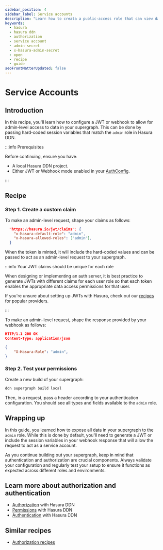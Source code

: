 ```yaml
---
sidebar_position: 4
sidebar_label: Service accounts
description: "Learn how to creata a public-access role that can view data without authentication."
keywords:
  - hasura
  - hasura ddn
  - authorization
  - service account
  - admin-secret
  - x-hasura-admin-secret
  - open
  - recipe
  - guide
seoFrontMatterUpdated: false
---
```



# Service Accounts

## Introduction

In this recipe, you'll learn how to configure a JWT or webhook to allow for admin-level access to data in your
supergraph. This can be done by passing hard-coded session variables that match the `admin` role in Hasura DDN.

:::info Prerequisites

Before continuing, ensure you have:

- A local Hasura DDN project.
- Either JWT or Webhook mode enabled in your [AuthConfig](/supergraph-modeling/auth-config.mdx).

:::

## Recipe

### Step 1. Create a custom claim

<Tabs className="auth-tabs">
  <TabItem value="jwt" label="JWT">
To make an admin-level request, shape your claims as follows:

```json
  "https://hasura.io/jwt/claims": {
    "x-hasura-default-role": "admin",
    "x-hasura-allowed-roles": ["admin"],
  }
```

When the token is minted, it will include the hard-coded values and can be passed to act as an admin-level request to
your supergraph.

:::info Your JWT claims should be unique for each role

When designing or implementing an auth server, it is best practice to generate JWTs with different claims for each user
role so that each token enables the appropriate data access permissions for that user.

If you're unsure about setting up JWTs with Hasura, check out our [recipes](/recipes/authentication/index.mdx) for
popular providers.

:::

  </TabItem>
  <TabItem value="webhook" label="Webhook">
To make an admin-level request, shape the response provided by your webhook as follows:

```json
HTTP/1.1 200 OK
Content-Type: application/json

{
    "X-Hasura-Role": "admin",
}
```

  </TabItem>
</Tabs>

### Step 2. Test your permissions

Create a new build of your supergraph:

```sh
ddn supergraph build local
```

Then, in a request, pass a header according to your authentication configuration. You should see all types and fields
available to the `admin` role.

## Wrapping up

In this guide, you learned how to expose all data in your supergraph to the `admin` role. While this is done by default,
you'll need to generate a JWT or include the session variables in your webhook response that will allow the request to
act as a service account.

As you continue building out your supergraph, keep in mind that authentication and authorization are crucial components.
Always validate your configuration and regularly test your setup to ensure it functions as expected across different
roles and environments.

## Learn more about authorization and authentication

- [Authorization](/auth/authorization/index.mdx) with Hasura DDN
- [Permissions](/supergraph-modeling/permissions.mdx) with Hasura DDN
- [Authentication](/auth/authentication/index.mdx) with Hasura DDN

## Similar recipes

- [Authorization recipes](/recipes/authorization/index.mdx)
